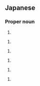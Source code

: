 ==Japanese==
{{ja-kanjitab|角|谷}}

===Proper noun===
{{ja-pos|かどたに|proper}}

# {{surname|lang=ja|sort=かどたに}}

{{ja-pos|かどや|proper}}

# {{surname|lang=ja|sort=かどや}}

{{ja-pos|かくたに|proper}}

# {{surname|lang=ja|sort=かくたに}}

{{ja-pos|かくや|proper}}

# {{surname|lang=ja|sort=かくや}}

{{ja-pos|すみたに|proper}}

# {{surname|lang=ja|sort=すみたに}}

{{ja-pos|すみや|proper}}

# {{surname|lang=ja|sort=すみや}}